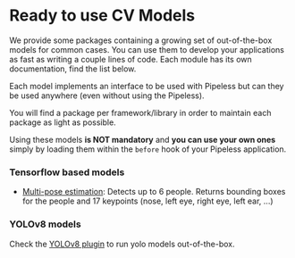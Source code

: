 # Ready to use CV Models

We provide some packages containing a growing set of out-of-the-box models for common cases. You can use them to develop your applications as fast as writing a couple lines of code. Each module has its own documentation, find the list below.

Each model implements an interface to be used with Pipeless but can they be used anywhere (even without using the Pipeless).

You will find a package per framework/library in order to maintain each package as light as possible.

Using these models **is NOT mandatory** and **you can use your own ones** simply by loading them within the `before` hook of your Pipeless application.

### Tensorflow based models

* [Multi-pose estimation](/v0/models/tensorflow/multi-pose-estimation): Detects up to 6 people. Returns bounding boxes for the people and 17 keypoints (nose, left eye, right eye, left ear, ...)

### YOLOv8 models

Check the [YOLOv8 plugin](/v0/plugins/yolov8) to run yolo models out-of-the-box.
